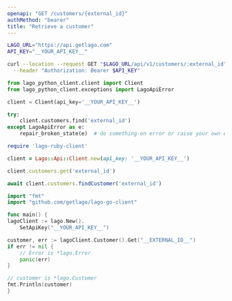 ```yaml
---
openapi: "GET /customers/{external_id}"
authMethod: "bearer"
title: "Retrieve a customer"
---
```


<RequestExample>

```bash cURL
LAGO_URL="https://api.getlago.com"
API_KEY="__YOUR_API_KEY__"

curl --location --request GET "$LAGO_URL/api/v1/customers/:external_id" \
  --header "Authorization: Bearer $API_KEY"
```

```python Python
from lago_python_client.client import Client
from lago_python_client.exceptions import LagoApiError

client = Client(api_key='__YOUR_API_KEY__')

try:
    client.customers.find('external_id')
except LagoApiError as e:
    repair_broken_state(e)  # do something on error or raise your own exception
```

```ruby Ruby
require 'lago-ruby-client'

client = Lago::Api::Client.new(api_key: '__YOUR_API_KEY__')

client.customers.get('external_id')
```

```js Javascript
await client.customers.findCustomer('external_id')
```

```go Go
import "fmt"
import "github.com/getlago/lago-go-client"

func main() {
lagoClient := lago.New().
    SetApiKey("__YOUR_API_KEY__")

customer, err := lagoClient.Customer().Get("__EXTERNAL_ID__")
if err != nil {
    // Error is *lago.Error
    panic(err)
}

// customer is *lago.Customer
fmt.Println(customer)
}
```

</RequestExample>
